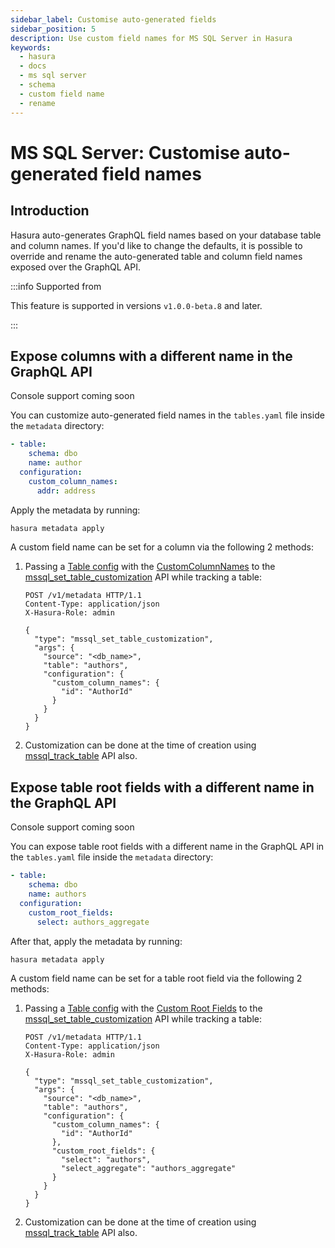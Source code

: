 ```yaml
---
sidebar_label: Customise auto-generated fields
sidebar_position: 5
description: Use custom field names for MS SQL Server in Hasura
keywords:
  - hasura
  - docs
  - ms sql server
  - schema
  - custom field name
  - rename
---
```



# MS SQL Server: Customise auto-generated field names

## Introduction

Hasura auto-generates GraphQL field names based on your database table
and column names. If you'd like to change the defaults, it is possible
to override and rename the auto-generated table and column field names
exposed over the GraphQL API.

:::info Supported from

This feature is supported in versions `v1.0.0-beta.8` and later.

:::

## Expose columns with a different name in the GraphQL API

<Tabs className="api-tabs">
<TabItem value="console" label="Console">

Console support coming soon

<!--

Head to the ``Data -> [table-name] -> Modify``. On the relevant field, click ``Edit`` and change the GraphQL field name to a name of your choice.

     .. thumbnail:: /img/graphql/core/schema/custom-field-name-column.png
        :alt: Customise GraphQL field name

-->

</TabItem>
<TabItem value="cli" label="CLI">

You can customize auto-generated field names in the `tables.yaml` file
inside the `metadata` directory:

```yaml {4-6}
- table:
    schema: dbo
    name: author
  configuration:
    custom_column_names:
      addr: address
```

Apply the metadata by running:

```bash
hasura metadata apply
```

</TabItem>
<TabItem value="api" label="API">

A custom field name can be set for a column via the following 2 methods:

1.  Passing a [Table config](/graphql/core/api-reference/syntax-defs.mdx#table-config) with the [CustomColumnNames](/graphql/core/api-reference/syntax-defs.mdx#customcolumnnames) to the
    [mssql_set_table_customization](/graphql/core/api-reference/metadata-api/table-view.mdx#mssql-set-table-customization) API while tracking a table:

    ```http
    POST /v1/metadata HTTP/1.1
    Content-Type: application/json
    X-Hasura-Role: admin

    {
      "type": "mssql_set_table_customization",
      "args": {
        "source": "<db_name>",
        "table": "authors",
        "configuration": {
          "custom_column_names": {
            "id": "AuthorId"
          }
        }
      }
    }
    ```

2.  Customization can be done at the time of creation using
    [mssql_track_table](/graphql/core/api-reference/metadata-api/table-view.mdx#mssql-track-table) API also.

</TabItem>
</Tabs>

## Expose table root fields with a different name in the GraphQL API

<Tabs className="api-tabs">
<TabItem value="console" label="Console">

Console support coming soon

<!--

Head to the ``Data -> [table-name] -> Modify``. Click the ``Edit`` button in the ``Custom GraphQL Root Fields`` section and define names over which you'd like to expose the table root fields.

     .. thumbnail:: /img/graphql/core/schema/custom-field-name-root-fields.png
        :alt: Customise GraphQL root field

-->

</TabItem>
<TabItem value="cli" label="CLI">

You can expose table root fields with a different name in the GraphQL
API in the `tables.yaml` file inside the `metadata` directory:

```yaml {4-6}
- table:
    schema: dbo
    name: authors
  configuration:
    custom_root_fields:
      select: authors_aggregate
```

After that, apply the metadata by running:

```bash
hasura metadata apply
```

</TabItem>
<TabItem value="api" label="API">

A custom field name can be set for a table root field via the following
2 methods:

1.  Passing a [Table config](/graphql/core/api-reference/syntax-defs.mdx#table-config) with the [Custom Root Fields](/graphql/core/api-reference/syntax-defs.mdx#custom-root-fields) to the
    [mssql_set_table_customization](/graphql/core/api-reference/metadata-api/table-view.mdx#mssql-set-table-customization) API while tracking a table:

    ```http
    POST /v1/metadata HTTP/1.1
    Content-Type: application/json
    X-Hasura-Role: admin

    {
      "type": "mssql_set_table_customization",
      "args": {
        "source": "<db_name>",
        "table": "authors",
        "configuration": {
          "custom_column_names": {
            "id": "AuthorId"
          },
          "custom_root_fields": {
            "select": "authors",
            "select_aggregate": "authors_aggregate"
          }
        }
      }
    }
    ```

2.  Customization can be done at the time of creation using
    [mssql_track_table](/graphql/core/api-reference/metadata-api/table-view.mdx#mssql-track-table) API also.

</TabItem>
</Tabs>
